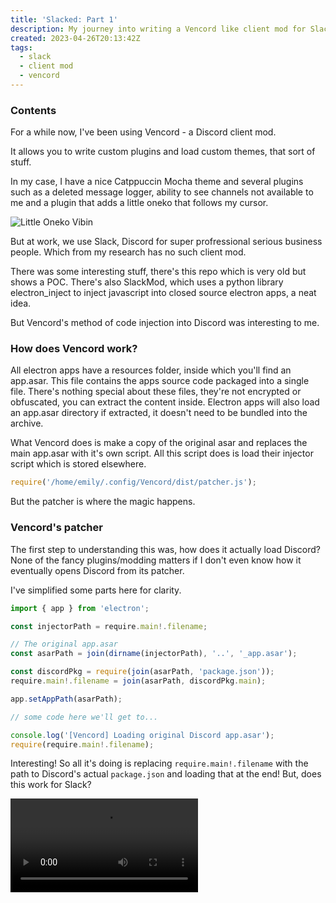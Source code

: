 ```yaml
---
title: 'Slacked: Part 1'
description: My journey into writing a Vencord like client mod for Slack
created: 2023-04-26T20:13:42Z
tags:
  - slack
  - client mod
  - vencord
---
```




### Contents

For a while now, I've been using <Link href="https://github.com/Vendicated/Vencord">Vencord</Link> - a Discord client mod.

It allows you to write custom plugins and load custom themes, that sort of stuff.

In my case, I have a nice <Link href="https://github.com/catppuccin/discord">Catppuccin Mocha</Link> theme and several plugins such as a deleted message logger, ability to see channels not available to me and a plugin that adds a little oneko that follows my cursor.

<Image src={oneko} alt="Little Oneko Vibin" eager />

But at work, we use Slack, Discord for super profressional serious business people. Which from my research has no such client mod.

There was some interesting stuff, there's <Link href="https://github.com/Noskcaj19/slack-mods">this repo</Link> which is very old but shows a POC. There's also <Link href="https://dev.to/f53/adding-a-custom-css-menu-to-slack-1090">SlackMod</Link>,
which uses a python library electron_inject to inject javascript into closed source electron apps, a neat idea.

But Vencord's method of code injection into Discord was interesting to me.

### How does Vencord work?

All electron apps have a resources folder, inside which you'll find an app.asar. This file contains the apps source code packaged into a single file. There's nothing special about these files, they're not encrypted or obfuscated, you can extract the content inside.
Electron apps will also load an app.asar directory if extracted, it doesn't need to be bundled into the archive.

What Vencord does is make a copy of the original asar and replaces the main app.asar with it's own script. All this script does is load their injector script which is stored elsewhere.

```js
require('/home/emily/.config/Vencord/dist/patcher.js');
```

But the patcher is where the magic happens.

### Vencord's patcher

The first step to understanding this was, how does it actually load Discord? None of the fancy plugins/modding matters if I don't even know how it eventually opens Discord from its patcher.

I've simplified some parts here for clarity.

```ts
import { app } from 'electron';

const injectorPath = require.main!.filename;

// The original app.asar
const asarPath = join(dirname(injectorPath), '..', '_app.asar');

const discordPkg = require(join(asarPath, 'package.json'));
require.main!.filename = join(asarPath, discordPkg.main);

app.setAppPath(asarPath);

// some code here we'll get to...

console.log('[Vencord] Loading original Discord app.asar');
require(require.main!.filename);
```

Interesting! So all it's doing is replacing `require.main!.filename` with the path to Discord's actual `package.json` and loading that at the end! But, does this work for Slack?

<Video src={notWorking} alt="Uhhh kinda?" />

It started! Which is a good sign, the code runs but it seems to exit for some reason.

To debug this, I had to delve into Slack's minified source code :D

Inside that mess I searched for all `process.exit(0)` as the exit code was 0, until I found the culprit!

```js
b.app.requestSingleInstanceLock() || oe.app.exit(0), process.exit(0);
```

Inside of `main.bundle.js` `requestSingleInstanceLock` appears to fail, I suppose this is because technically I am running two instances? My script and then Slack's actual code? So, let's replace this part with sed.

```shell
sed 's/||oe.app.exit(0),process.exit(0)//g' -i main.bundle.js
```

<Video src={working} alt="It's alive!" />

This skeleton code now boots into slack via our script! This is where the fun starts.

```ts
import { dirname, join } from 'path';
import { app } from 'electron';

const injectorPath = require.main!.filename;

const asarPath = join(dirname(injectorPath), '..', '_app.asar');

const slackPackage = require(join(asarPath, 'package.json'));
require.main!.filename = join(asarPath, slackPackage.main);

// @ts-ignore
app.setAppPath(asarPath);

require(require.main!.filename);
```

### Opening Chrome Dev Tools on Startup

Let's start with something simple, how can we trigger the dev tools on startup?

Looking through the rest of Vencord's patcher, I see that it creates a `BrowserWindow` class that extends `electron.BrowserWindow`. It only provides an implementation for the constructor and a lot of that isn't relevant for us right now. The interesting part is this `initIpc(this)` function, but we'll come back to that.

Let's create our `BrowserWindow` class like so.

```ts
// @ts-ignore
app.setAppPath(asarPath);

const initIpc = (window: electron.BrowserWindow) => {};

class BrowserWindow extends electron.BrowserWindow {
	constructor(options: BrowserWindowConstructorOptions) {
		super(options);
		initIpc(this);
	}
}

require(require.main!.filename);
```

After which we copy over all of the methods and properties on the original `electron.BrowserWindow` to our new window class.

```ts
Object.assign(BrowserWindow, electron.BrowserWindow);
```

And then we also have to replace electrons `BrowserWindow` exports.

```ts
const electronPath = require.resolve('electron');
delete require.cache[electronPath]!.exports;
require.cache[electronPath]!.exports = {
	...electron,
	BrowserWindow
};
```

That's it! Surprisingly simple when viewed from our perspective, but I would've never figured this out without some serious time and research, so thanks V.

Heading back to that `initIpc` function, we passed along our custom `BrowserWindow` instance to that function. With electron you can programmatically open devtools from that `BrowserWindow` instance, let's try it.

```ts
const initIpc = (window: electron.BrowserWindow) => {
	window.webContents.openDevTools();
};
```

Annnnnnnnd...

<Video src={devtools} alt="There he is! Mr. Devtools" />

Wowie, we did it! We can now execute custom code automatically within a Slack desktop client :D

But how does Vencord's text replacement plugin system work? Can we implement it with our mod? What about loading custom themes? That's for part 2.
